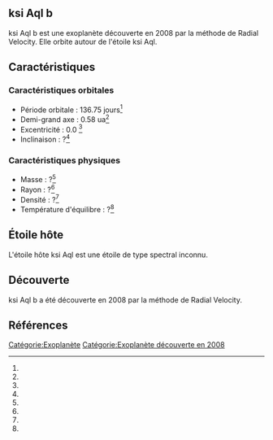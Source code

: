 == ksi Aql b ==

{{Infobox Exoplanète
| nom = ksi Aql b
| image = 
| légende = 
| étoile = ksi Aql
| constellation = 
| ascension_droite = 
| déclinaison = 
| distance = ?
| type_spectral = ?
| masse = ?<ref></ref>
| rayon = ?<ref></ref>
| densité = ?<ref></ref>
| gravité = ?<ref></ref>
| température = ?<ref></ref>
| période = 136.75 j<ref></ref>
| demi_grand_axe = 0.58 ua<ref></ref>
| excentricité = 0.0 <ref></ref>
| inclinaison = ?<ref></ref>
| méthode_découverte = Radial Velocity
| date_découverte = 2008
| statut = Confirmée
}}

ksi Aql b est une exoplanète découverte en 2008 par la méthode de Radial Velocity. Elle orbite autour de l'étoile ksi Aql.

== Caractéristiques ==

=== Caractéristiques orbitales ===
* Période orbitale : 136.75 jours<ref></ref>
* Demi-grand axe : 0.58 ua<ref></ref>
* Excentricité : 0.0 <ref></ref>
* Inclinaison : ?<ref></ref>

=== Caractéristiques physiques ===
* Masse : ?<ref></ref>
* Rayon : ?<ref></ref>
* Densité : ?<ref></ref>
* Température d'équilibre : ?<ref></ref>

== Étoile hôte ==

{{Infobox Étoile
| nom = ksi Aql
| image = 
| légende = 
| constellation = 
| ascension_droite = 
| déclinaison = 
| distance = ?
| type_spectral = ?
| magnitude_absolue = 
| magnitude_apparente = 
| masse = ?<ref></ref>
| rayon = ?<ref></ref>
| température = ?<ref></ref>
| métallicité = ?<ref></ref>
| âge = ?<ref></ref>
}}

L'étoile hôte ksi Aql est une étoile de type spectral inconnu.

== Découverte ==

ksi Aql b a été découverte en 2008 par la méthode de Radial Velocity.

== Références ==
<references />

[[Catégorie:Exoplanète]]
[[Catégorie:Exoplanète découverte en 2008]]
